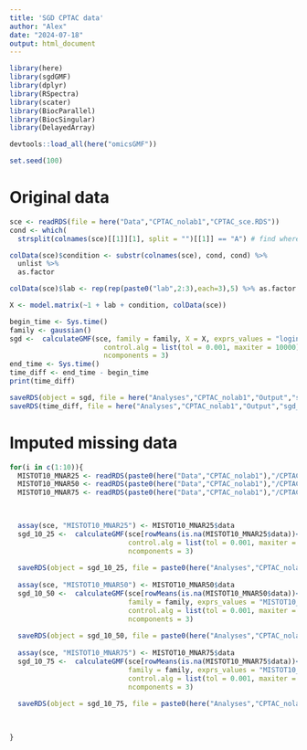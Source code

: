 ```yaml
---
title: 'SGD CPTAC data'
author: "Alex"
date: "2024-07-18"
output: html_document
---
```



```r
library(here)
library(sgdGMF)
library(dplyr)
library(RSpectra)
library(scater)
library(BiocParallel)
library(BiocSingular)
library(DelayedArray)

devtools::load_all(here("omicsGMF"))

set.seed(100)
```



# Original data

```r
sce <- readRDS(file = here("Data","CPTAC_nolab1","CPTAC_sce.RDS"))
cond <- which(
  strsplit(colnames(sce)[[1]][1], split = "")[[1]] == "A") # find where condition is stored

colData(sce)$condition <- substr(colnames(sce), cond, cond) %>%
  unlist %>%  
  as.factor

colData(sce)$lab <- rep(rep(paste0("lab",2:3),each=3),5) %>% as.factor

X <- model.matrix(~1 + lab + condition, colData(sce))

```


```r
begin_time <- Sys.time()
family <- gaussian()
sgd <-  calculateGMF(sce, family = family, X = X, exprs_values = "logintensities", 
                       control.alg = list(tol = 0.001, maxiter = 10000),
                       ncomponents = 3)
end_time <- Sys.time()
time_diff <- end_time - begin_time
print(time_diff)

```


```r
saveRDS(object = sgd, file = here("Analyses","CPTAC_nolab1","Output","sgd_batch_condition_sce.RDS"))
saveRDS(time_diff, file = here("Analyses","CPTAC_nolab1","Output","sgd_batch_condition_time.RDS"))
```


# Imputed missing data


```r

for(i in c(1:10)){
  MISTOT10_MNAR25 <- readRDS(paste0(here("Data","CPTAC_nolab1"),"/CPTAC_MISTOT10_MNAR25_", i, ".RDS"))
  MISTOT10_MNAR50 <- readRDS(paste0(here("Data","CPTAC_nolab1"),"/CPTAC_MISTOT10_MNAR50_", i, ".RDS"))
  MISTOT10_MNAR75 <- readRDS(paste0(here("Data","CPTAC_nolab1"),"/CPTAC_MISTOT10_MNAR75_", i, ".RDS"))


  
  assay(sce, "MISTOT10_MNAR25") <- MISTOT10_MNAR25$data
  sgd_10_25 <-  calculateGMF(sce[rowMeans(is.na(MISTOT10_MNAR25$data))<1,], X = X, family = family, exprs_values = "MISTOT10_MNAR25", 
                             control.alg = list(tol = 0.001, maxiter = 10000),
                             ncomponents = 3)
  
  saveRDS(object = sgd_10_25, file = paste0(here("Analyses","CPTAC_nolab1","Output"),"/sgd_batch_condition_MISTOT10_MNAR25_", i, ".RDS"))
  
  assay(sce, "MISTOT10_MNAR50") <- MISTOT10_MNAR50$data
  sgd_10_50 <-  calculateGMF(sce[rowMeans(is.na(MISTOT10_MNAR50$data))<1,], X = X, 
                             family = family, exprs_values = "MISTOT10_MNAR50", 
                             control.alg = list(tol = 0.001, maxiter = 10000),
                             ncomponents = 3)
  
  saveRDS(object = sgd_10_50, file = paste0(here("Analyses","CPTAC_nolab1","Output"),"/sgd_batch_condition_MISTOT10_MNAR50_", i, ".RDS"))
  
  assay(sce, "MISTOT10_MNAR75") <- MISTOT10_MNAR75$data
  sgd_10_75 <-  calculateGMF(sce[rowMeans(is.na(MISTOT10_MNAR75$data))<1,], X = X, 
                             family = family, exprs_values = "MISTOT10_MNAR75", 
                             control.alg = list(tol = 0.001, maxiter = 10000),
                             ncomponents = 3)
  
  saveRDS(object = sgd_10_75, file = paste0(here("Analyses","CPTAC_nolab1","Output"),"/sgd_batch_condition_MISTOT10_MNAR75_", i, ".RDS"))
  

  
}
```







